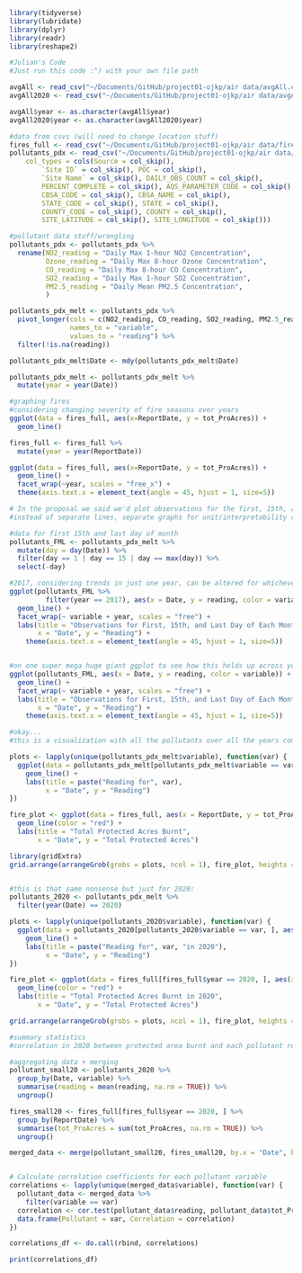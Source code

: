 


```r
library(tidyverse)
library(lubridate)
library(dplyr)
library(readr)
library(reshape2)
```


```r
#Julian's Code
#Just run this code :^) with your own file path

avgAll <- read_csv("~/Documents/GitHub/project01-ojkp/air data/avgAll.csv")
avgAll2020 <- read_csv("~/Documents/GitHub/project01-ojkp/air data/avgAll2020.csv")

avgAll$year <- as.character(avgAll$year)
avgAll2020$year <- as.character(avgAll2020$year)

```


```r
#data from csvs (will need to change location stuff)
fires_full <- read_csv("~/Documents/GitHub/project01-ojkp/air data/fires_full.csv")
pollutants_pdx <- read_csv("~/Documents/GitHub/project01-ojkp/air data/pollutants_pdx.csv", 
    col_types = cols(Source = col_skip(), 
        `Site ID` = col_skip(), POC = col_skip(), 
        `Site Name` = col_skip(), DAILY_OBS_COUNT = col_skip(), 
        PERCENT_COMPLETE = col_skip(), AQS_PARAMETER_CODE = col_skip(), 
        CBSA_CODE = col_skip(), CBSA_NAME = col_skip(), 
        STATE_CODE = col_skip(), STATE = col_skip(), 
        COUNTY_CODE = col_skip(), COUNTY = col_skip(), 
        SITE_LATITUDE = col_skip(), SITE_LONGITUDE = col_skip()))
```


```r
#pollutant data stuff/wrangling
pollutants_pdx <- pollutants_pdx %>%
  rename(NO2_reading = "Daily Max 1-hour NO2 Concentration",
         Ozone_reading = "Daily Max 8-hour Ozone Concentration",
         CO_reading = "Daily Max 8-hour CO Concentration",
         SO2_reading = "Daily Max 1-hour SO2 Concentration",
         PM2.5_reading = "Daily Mean PM2.5 Concentration",
         )

pollutants_pdx_melt <- pollutants_pdx %>%
  pivot_longer(cols = c(NO2_reading, CO_reading, SO2_reading, PM2.5_reading, Ozone_reading),
               names_to = "variable",
               values_to = "reading") %>%
  filter(!is.na(reading))

pollutants_pdx_melt$Date <- mdy(pollutants_pdx_melt$Date)

pollutants_pdx_melt <- pollutants_pdx_melt %>%
  mutate(year = year(Date))

```


```r
#graphing fires
#considering changing severity of fire seasons over years
ggplot(data = fires_full, aes(x=ReportDate, y = tot_ProAcres)) +
  geom_line()

fires_full <- fires_full %>%
  mutate(year = year(ReportDate))

ggplot(data = fires_full, aes(x=ReportDate, y = tot_ProAcres)) +
  geom_line() +
  facet_wrap(~year, scales = "free_x") +
  theme(axis.text.x = element_text(angle = 45, hjust = 1, size=5))

```


```r
# In the proposal we said we'd plot observations for the first, 15th, and last day of each month across one year, and observe whether there is a stark increase in pollutant concentrations during the wildfire season (July-September) and have multiple lines to see which pollutants in particular increase. 
#instead of separate lines, separate graphs for unit/interpretability reasons

#data for first 15th and last day of month
pollutants_FML <- pollutants_pdx_melt %>%
  mutate(day = day(Date)) %>%
  filter(day == 1 | day == 15 | day == max(day)) %>%
  select(-day)  

#2017, considering trends in just one year, can be altered for whichever year
ggplot(pollutants_FML %>% 
         filter(year == 2017), aes(x = Date, y = reading, color = variable)) +
  geom_line() +
  facet_wrap(~ variable + year, scales = "free") +
  labs(title = "Observations for First, 15th, and Last Day of Each Month",
       x = "Date", y = "Reading") +
    theme(axis.text.x = element_text(angle = 45, hjust = 1, size=5))


#on one super mega huge giant ggplot to see how this holds up across years
ggplot(pollutants_FML, aes(x = Date, y = reading, color = variable)) +
  geom_line() +
  facet_wrap(~ variable + year, scales = "free") +
  labs(title = "Observations for First, 15th, and Last Day of Each Month",
       x = "Date", y = "Reading") +
    theme(axis.text.x = element_text(angle = 45, hjust = 1, size=5))
```





```r
#okay... 
#this is a visualization with all the pollutants over all the years compared to wildfires. surely there's something to be gained from this. maybe not tho.

plots <- lapply(unique(pollutants_pdx_melt$variable), function(var) {
  ggplot(data = pollutants_pdx_melt[pollutants_pdx_melt$variable == var, ], aes(x = Date, y = reading)) +
    geom_line() +
    labs(title = paste("Reading for", var),
         x = "Date", y = "Reading")
})

fire_plot <- ggplot(data = fires_full, aes(x = ReportDate, y = tot_ProAcres)) +
  geom_line(color = "red") +
  labs(title = "Total Protected Acres Burnt",
       x = "Date", y = "Total Protected Acres")

library(gridExtra)
grid.arrange(arrangeGrob(grobs = plots, ncol = 1), fire_plot, heights = c(4, 1))


#this is that same nonsense but just for 2020:
pollutants_2020 <- pollutants_pdx_melt %>%
  filter(year(Date) == 2020)

plots <- lapply(unique(pollutants_2020$variable), function(var) {
  ggplot(data = pollutants_2020[pollutants_2020$variable == var, ], aes(x = Date, y = reading)) +
    geom_line() +
    labs(title = paste("Reading for", var, "in 2020"),
         x = "Date", y = "Reading")
})

fire_plot <- ggplot(data = fires_full[fires_full$year == 2020, ], aes(x = ReportDate, y = tot_ProAcres)) +
  geom_line(color = "red") +
  labs(title = "Total Protected Acres Burnt in 2020",
       x = "Date", y = "Total Protected Acres")

grid.arrange(arrangeGrob(grobs = plots, ncol = 1), fire_plot, heights = c(4, 1))
```

```r
#summary statistics
#correlation in 2020 between protected area burnt and each pollutant readings

#aggregating data + merging
pollutant_small20 <- pollutants_2020 %>%
  group_by(Date, variable) %>%
  summarise(reading = mean(reading, na.rm = TRUE)) %>%
  ungroup()

fires_small20 <- fires_full[fires_full$year == 2020, ] %>%
  group_by(ReportDate) %>%
  summarise(tot_ProAcres = sum(tot_ProAcres, na.rm = TRUE)) %>%
  ungroup()

merged_data <- merge(pollutant_small20, fires_small20, by.x = "Date", by.y = "ReportDate", all = TRUE)


# Calculate correlation coefficients for each pollutant variable
correlations <- lapply(unique(merged_data$variable), function(var) {
  pollutant_data <- merged_data %>%
    filter(variable == var)
  correlation <- cor.test(pollutant_data$reading, pollutant_data$tot_ProAcres)$estimate
  data.frame(Pollutant = var, Correlation = correlation)
})

correlations_df <- do.call(rbind, correlations)

print(correlations_df)

```

